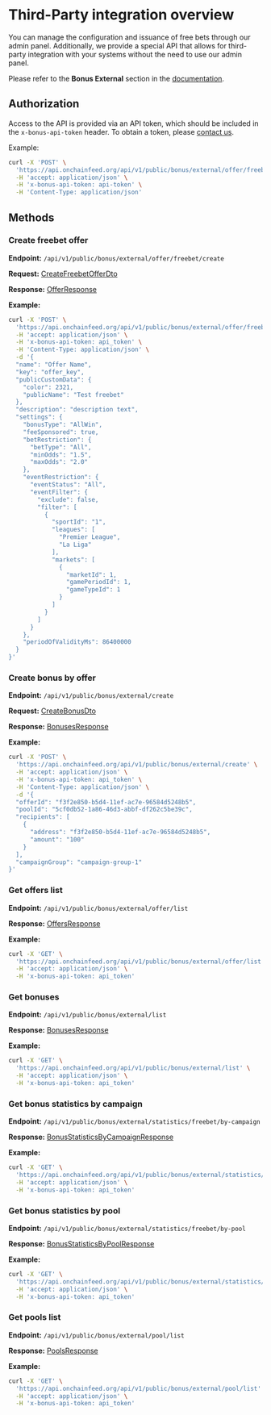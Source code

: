 # Third-Party integration overview

You can manage the configuration and issuance of free bets through our admin panel. Additionally, we provide a special API that allows for third-party integration with your systems without the need to use our admin panel.

Please refer to the **Bonus External** section in the [documentation](https://api.onchainfeed.org/api/v1/public/gateway/docs#/Bonus%20External/BonusExternalController_createFreebetOffer).


## Authorization
Access to the API is provided via an API token, which should be included in the `x-bonus-api-token` header. To obtain a token, please [contact us](https://azuro.typeform.com/to/v80viKml).

Example:
```bash
curl -X 'POST' \
  'https://api.onchainfeed.org/api/v1/public/bonus/external/offer/freebet/create' \
  -H 'accept: application/json' \
  -H 'x-bonus-api-token: api-token' \
  -H 'Content-Type: application/json'
```

## Methods

### Create freebet offer
**Endpoint:** `/api/v1/public/bonus/external/offer/freebet/create`

**Request:** [CreateFreebetOfferDto](/hub/apps/guides/freebets/types#createfreebetofferdto)

**Response:** [OfferResponse](/hub/apps/guides/freebets/types#offerresponse)

**Example:**
```bash
curl -X 'POST' \
  'https://api.onchainfeed.org/api/v1/public/bonus/external/offer/freebet/create' \
  -H 'accept: application/json' \
  -H 'x-bonus-api-token: api_token' \
  -H 'Content-Type: application/json' \
  -d '{
  "name": "Offer Name",
  "key": "offer_key",
  "publicCustomData": {
    "color": 2321,
    "publicName": "Test freebet"
  },
  "description": "description text",
  "settings": {
    "bonusType": "AllWin",
    "feeSponsored": true,
    "betRestriction": {
      "betType": "All",
      "minOdds": "1.5",
      "maxOdds": "2.0"
    },
    "eventRestriction": {
      "eventStatus": "All",
      "eventFilter": {
        "exclude": false,
        "filter": [
          {
            "sportId": "1",
            "leagues": [
              "Premier League",
              "La Liga"
            ],
            "markets": [
              {
                "marketId": 1,
                "gamePeriodId": 1,
                "gameTypeId": 1
              }
            ]
          }
        ]
      }
    },
    "periodOfValidityMs": 86400000
  }
}'
```

### Create bonus by offer
**Endpoint:** `/api/v1/public/bonus/external/create`

**Request:** [CreateBonusDto](/hub/apps/guides/freebets/types#createbonusdto)

**Response:** [BonusesResponse](/hub/apps/guides/freebets/types#bonusesresponse)

**Example:**
```bash
curl -X 'POST' \
  'https://api.onchainfeed.org/api/v1/public/bonus/external/create' \
  -H 'accept: application/json' \
  -H 'x-bonus-api-token: api_token' \
  -H 'Content-Type: application/json' \
  -d '{
  "offerId": "f3f2e850-b5d4-11ef-ac7e-96584d5248b5",
  "poolId": "5cf0db52-1a86-46d3-abbf-df262c5be39c",
  "recipients": [
    {
      "address": "f3f2e850-b5d4-11ef-ac7e-96584d5248b5",
      "amount": "100"
    }
  ],
  "campaignGroup": "campaign-group-1"
}'
```

### Get offers list
**Endpoint:** `/api/v1/public/bonus/external/offer/list`

**Response:** [OffersResponse](/hub/apps/guides/freebets/types#offersresponse)

**Example:**
```bash
curl -X 'GET' \
  'https://api.onchainfeed.org/api/v1/public/bonus/external/offer/list' \
  -H 'accept: application/json' \
  -H 'x-bonus-api-token: api_token'
```

### Get bonuses
**Endpoint:** `/api/v1/public/bonus/external/list`

**Response:** [BonusesResponse](/hub/apps/guides/freebets/types#bonusesresponse)

**Example:**
```bash
curl -X 'GET' \
  'https://api.onchainfeed.org/api/v1/public/bonus/external/list' \
  -H 'accept: application/json' \
  -H 'x-bonus-api-token: api_token'
```

### Get bonus statistics by campaign

**Endpoint:** `/api/v1/public/bonus/external/statistics/freebet/by-campaign`

**Response:** [BonusStatisticsByCampaignResponse](/hub/apps/guides/freebets/types#bonusstatisticsbycampaignresponse)

**Example:**
```bash
curl -X 'GET' \
  'https://api.onchainfeed.org/api/v1/public/bonus/external/statistics/freebet/by-campaign' \
  -H 'accept: application/json' \
  -H 'x-bonus-api-token: api_token'
```

### Get bonus statistics by pool
**Endpoint:** `/api/v1/public/bonus/external/statistics/freebet/by-pool`

**Response:** [BonusStatisticsByPoolResponse](/hub/apps/guides/freebets/types#bonusstatisticsbypoolresponse)

**Example:**
```bash
curl -X 'GET' \
  'https://api.onchainfeed.org/api/v1/public/bonus/external/statistics/freebet/by-pool' \
  -H 'accept: application/json' \
  -H 'x-bonus-api-token: api_token'
```

### Get pools list
**Endpoint:** `/api/v1/public/bonus/external/pool/list`

**Response:** [PoolsResponse](/hub/apps/guides/freebets/types#poolsresponse)

**Example:**
```bash
curl -X 'GET' \
  'https://api.onchainfeed.org/api/v1/public/bonus/external/pool/list' \
  -H 'accept: application/json' \
  -H 'x-bonus-api-token: api_token'
```
